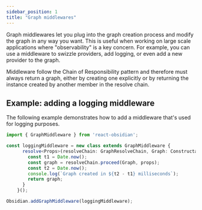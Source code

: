 ```yaml
---
sidebar_position: 1
title: "Graph middlewares"
---
```


Graph middlewares let you plug into the graph creation process and modify the graph in any way you want. This is useful when working on large scale applications where "observability" is a key concern. For example, you can use a middleware to swizzle providers, add logging, or even add a new provider to the graph.

Middleware follow the Chain of Responsibility pattern and therefore must always return a graph, either by creating one explicitly or by returning the instance created by another member in the resolve chain.

## Example: adding a logging middleware
The following example demonstrates how to add a middleware that's used for logging purposes.

```ts
import { GraphMiddleware } from 'react-obsidian';

const loggingMiddleware = new class extends GraphMiddleware {
      resolve<Props>(resolveChain: GraphResolveChain, Graph: Constructable<T>, props?: Props) {
        const t1 = Date.now();
        const graph = resolveChain.proceed(Graph, props);
        const t2 = Date.now();
        console.log(`Graph created in ${t2 - t1} milliseconds`);
        return graph;
      }
    }();

Obsidian.addGraphMiddleware(loggingMiddleware);
```
